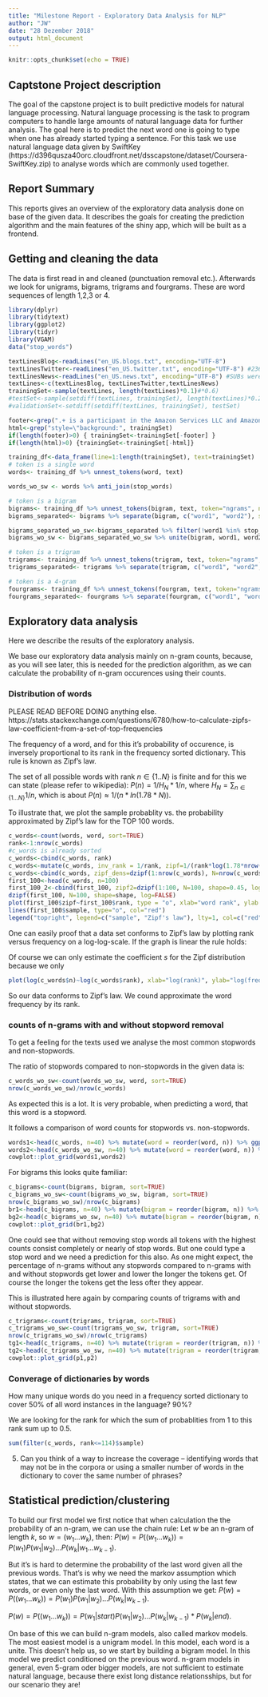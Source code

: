 ```yaml
---
title: "Milestone Report - Exploratory Data Analysis for NLP"
author: "JW"
date: "28 Dezember 2018"
output: html_document
---
```


```r
knitr::opts_chunk$set(echo = TRUE)
```

## Captstone Project description

The goal of the capstone project is to built predictive models for natural language processing. Natural language processing is the task to program computers to handle large amounts of natural language data for further analysis. The goal here is to predict the next word one is going to type when one has already started typing a sentence. For this task we use natural language data given by SwiftKey (https://d396qusza40orc.cloudfront.net/dsscapstone/dataset/Coursera-SwiftKey.zip) to analyse words which are commonly used together. 

## Report Summary

This reports gives an overview of the exploratory data analysis done on base of the given data. It describes the goals for creating the prediction algorithm and the main features of the shiny app, which will be built as a frontend.

## Getting and cleaning the data

The data is first read in and cleaned (punctuation removal etc.). Afterwards we look for unigrams, bigrams, trigrams and fourgrams. These are word sequences of length 1,2,3 or 4.

```r
library(dplyr)
library(tidytext)
library(ggplot2)
library(tidyr)
library(VGAM)
data("stop_words")
```


```r
textLinesBlog<-readLines("en_US.blogs.txt", encoding="UTF-8")
textLinesTwitter<-readLines("en_US.twitter.txt", encoding="UTF-8") #2360148
textLinesNews<-readLines("en_US.news.txt", encoding="UTF-8") #SUBs were manually removed via Notepad##
textLines<-c(textLinesBlog, textLinesTwitter,textLinesNews)
trainingSet<-sample(textLines, length(textLines)*0.1)#*0.6)
#testSet<-sample(setdiff(textLines, trainingSet), length(textLines)*0.2)
#validationSet<-setdiff(setdiff(textLines, trainingSet), testSet)
```


```r
footer<-grep(".+ is a participant in the Amazon Services LLC and Amazon EU Associates Programmes designed to provide a means for sites to earn advertising fees by advertising and linking to amazon.com, amazon.ca, amazon.co.uk, amazon.de, amazon.fr, amazon.it and amazon.es. Certain content that appears on this website comes from Amazon Services LLC and/or Amazon EU. This content is provided \"as is\" and is subject to change or removal at any time.", trainingSet)
html<-grep("style=\"background:", trainingSet)
if(length(footer)>0) { trainingSet<-trainingSet[-footer] }
if(length(html)>0) {trainingSet<-trainingSet[-html]}

training_df<-data_frame(line=1:length(trainingSet), text=trainingSet)
# token is a single word
words<- training_df %>% unnest_tokens(word, text) 

words_wo_sw <- words %>% anti_join(stop_words)

# token is a bigram
bigrams<- training_df %>% unnest_tokens(bigram, text, token="ngrams", n=2) %>% filter(bigram != "NA NA")
bigrams_separated<- bigrams %>% separate(bigram, c("word1", "word2"), sep = " ")

bigrams_separated_wo_sw<-bigrams_separated %>% filter(!word1 %in% stop_words$word) %>% filter(!word2 %in% stop_words$word)
bigrams_wo_sw <- bigrams_separated_wo_sw %>% unite(bigram, word1, word2, sep = " ") %>% filter(bigram != "NA NA")

# token is a trigram
trigrams<- training_df %>% unnest_tokens(trigram, text, token="ngrams", n=3) %>% filter(trigram != "NA NA NA")
trigrams_separated<- trigrams %>% separate(trigram, c("word1", "word2", "word3"), sep = " ")

# token is a 4-gram
fourgrams<- training_df %>% unnest_tokens(fourgram, text, token="ngrams", n=4)  %>% filter(fourgram != "NA NA NA NA")
fourgrams_separated<- fourgrams %>% separate(fourgram, c("word1", "word2", "word3", "word4"), sep = " ")
```

## Exploratory data analysis

Here we describe the results of the exploratory analysis.

We base our exploratory data analysis mainly on n-gram counts, because, as you will see later, this is needed for the prediction algorithm, as we can calculate the probability of n-gram occurences using their counts.

### Distribution of words

PLEASE READ BEFORE DOING anything else.
https://stats.stackexchange.com/questions/6780/how-to-calculate-zipfs-law-coefficient-from-a-set-of-top-frequencies

The frequency of a word, and for this it's probability of occurence, is inversely proportional to its rank in the frequency sorted dictionary. 
This rule is known as Zipf's law.

The set of all possible words with rank $n\in \{ 1..N \}$ is finite and for this we can state (please refer to wikipedia):
$P(n) = 1/H_N * 1/n$, where $H_N = \sum_{n\in \{1...N\} } 1/n$, which is about $P(n)\approx 1/(n * ln(1.78 * N))$.

To illustrate that, we plot the sample probablity vs. the probability approximated by Zipf's law for the TOP 100 words.

```r
c_words<-count(words, word, sort=TRUE)
rank<-1:nrow(c_words)
#c_words is already sorted
c_words<-cbind(c_words, rank)
c_words<-mutate(c_words, inv_rank = 1/rank, zipf=1/(rank*log(1.78*nrow(c_words))), sample = n/sum(c_words$n))
c_words<-cbind(c_words, zipf_dens=dzipf(1:nrow(c_words), N=nrow(c_words), shape =1, log=FALSE) )
first_100<-head(c_words, n=100)
first_100_2<-cbind(first_100, zipf2=dzipf(1:100, N=100, shape=0.45, log=FALSE))
dzipf(first_100, N=100, shape=shape, log=FALSE)
plot(first_100$zipf~first_100$rank, type = "o", xlab="word rank", ylab = "probability")
lines(first_100$sample, type="o", col="red")
legend("topright", legend=c("sample", "Zipf's law"), lty=1, col=c("red", "black"), cex=0.8)
```
One can easily proof that a data set conforms to Zipf's law by plotting rank versus frequency on a log-log-scale. If the graph is linear the rule holds:

Of course we can only estimate the coefficient $s$ for the Zipf distribution because we only 

```r
plot(log(c_words$n)~log(c_words$rank), xlab="log(rank)", ylab="log(frequency)")
```

So our data conforms to Zipf's law. We cound approximate the word frequency by its rank.

### counts of n-grams with and without stopword removal

To get a feeling for the texts used we analyse the most common stopwords and non-stopwords. 

The ratio of stopwords compared to non-stopwords in the given data is:
```r
c_words_wo_sw<-count(words_wo_sw, word, sort=TRUE)
nrow(c_words_wo_sw)/nrow(c_words)
```
As expected this is a lot. It is very probable, when predicting a word, that this word is a stopword.

It follows a comparison of word counts for stopwords vs. non-stopwords. 

```r
words1<-head(c_words, n=40) %>% mutate(word = reorder(word, n)) %>% ggplot(aes(word, n)) + geom_col() + xlab(NULL) +ylab("count")+ coord_flip()
words2<-head(c_words_wo_sw, n=40) %>% mutate(word = reorder(word, n)) %>% ggplot(aes(word, n)) + geom_col() + xlab(NULL) +ylab("count") + coord_flip()
cowplot::plot_grid(words1,words2)
```

For bigrams this looks quite familiar:

```r
c_bigrams<-count(bigrams, bigram, sort=TRUE)
c_bigrams_wo_sw<-count(bigrams_wo_sw, bigram, sort=TRUE)
nrow(c_bigrams_wo_sw)/nrow(c_bigrams)
br1<-head(c_bigrams, n=40) %>% mutate(bigram = reorder(bigram, n)) %>% ggplot(aes(bigram, n)) + geom_col() + xlab(NULL)+ylab("count") + coord_flip()
bg2<-head(c_bigrams_wo_sw, n=40) %>% mutate(bigram = reorder(bigram, n)) %>% ggplot(aes(bigram, n)) + geom_col() + xlab(NULL) +ylab("count")+ coord_flip()
cowplot::plot_grid(br1,bg2)
```

One could see that without removing stop words all tokens with the highest counts consist completely or nearly of stop words. But one could type a stop word and we need a prediction for this also. 
As one might expect, the percentage of n-grams without any stopwords compared to n-grams with and without stopwords get lower and lower the longer the tokens get. Of course the longer the tokens get the less ofter they appear.

This is illustrated here again by comparing counts of trigrams with and without stopwords.

```r
c_trigrams<-count(trigrams, trigram, sort=TRUE)
c_trigrams_wo_sw<-count(trigrams_wo_sw, trigram, sort=TRUE)
nrow(c_trigrams_wo_sw)/nrow(c_trigrams)
tg1<-head(c_trigrams, n=40) %>% mutate(trigram = reorder(trigram, n)) %>% ggplot(aes(trigram, n)) + geom_col() + xlab(NULL) + coord_flip()
tg2<-head(c_trigrams_wo_sw, n=40) %>% mutate(trigram = reorder(trigram, n)) %>% ggplot(aes(trigram, n)) + geom_col() + xlab(NULL) +ylab("count")+ coord_flip()
cowplot::plot_grid(p1,p2)
```

### Converage of dictionaries by words

How many unique words do you need in a frequency sorted dictionary to cover 50% of all word instances in the language? 90%?  

We are looking for the rank for which the sum of probablities from 1 to this rank sum up to 0.5.
```r
sum(filter(c_words, rank<=114)$sample)
```

5.  Can you think of a way to increase the coverage -- identifying words that may not be in the corpora or using a smaller number of words in the dictionary to cover the same number of phrases?

## Statistical prediction/clustering

To build our first model we first notice that when calculation the the probability of an n-gram, we can use the chain rule:
Let $w$ be an n-gram of length $k$, so $w=(w_1 ... w_k)$, then:
$P(w)=P((w_1... w_k))=P(w_1)P(w_1|w_2)...P(w_k|w_1 ... w_{k-1})$.

But it's is hard to determine the probability of the last word given all the previous words. That's is why we need the markov assumption which states, that we can estimate this probability by only using the last few words, or even only the last word. With this assumption we get:
$P(w)=P((w_1... w_k))=P(w_1)P(w_1|w_2)...P(w_k| w_{k-1})$.

$P(w)=P((w_1... w_k))=P(w_1|start)P(w_1|w_2)...P(w_k| w_{k-1})*P(w_k|end)$.

On base of this we can build n-gram models, also called markov models. The most easiest model is a unigram model. In this model, each word is a unite. This doesn't help us, so we start by building a bigram model. In this model we predict conditioned on the previous word. 
n-gram models in general, even 5-gram oder bigger models, are not sufficient to estimate natural language, because there exist long distance relationsships, but for our scenario they are!


